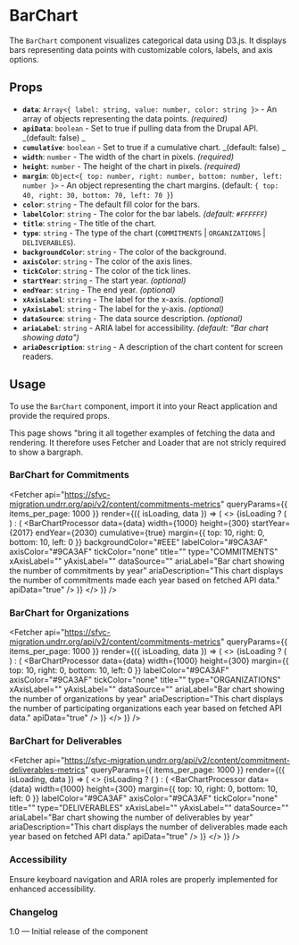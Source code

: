 
<Meta of={BarChartStories} />

# BarChart

The `BarChart` component visualizes categorical data using D3.js. It displays bars representing data points with customizable colors, labels, and axis options.

## Props

- **`data`**: `Array<{ label: string, value: number, color: string }>` - An array of objects representing the data points. _(required)_
- **`apiData`**: `boolean` - Set to true if pulling data from the Drupal API. _(default: false) _
- **`cumulative`**: `boolean` - Set to true if a cumulative chart. _(default: false) _
- **`width`**: `number` - The width of the chart in pixels. _(required)_
- **`height`**: `number` - The height of the chart in pixels. _(required)_
- **`margin`**: `Object<{ top: number, right: number, bottom: number, left: number }>` - An object representing the chart margins. (default: `{ top: 40, right: 30, bottom: 70, left: 70 }`)
- **`color`**: `string` - The default fill color for the bars.
- **`labelColor`**: `string` - The color for the bar labels. _(default: `#FFFFFF`)_
- **`title`**: `string` - The title of the chart.
- **`type`**: `string` - The type of the chart (`COMMITMENTS` | `ORGANIZATIONS` | `DELIVERABLES`).
- **`backgroundColor`**: `string` - The color of the background.
- **`axisColor`**: `string` - The color of the axis lines.
- **`tickColor`**: `string` - The color of the tick lines.
- **`startYear`**: `string` - The start year. _(optional)_
- **`endYear`**: `string` - The end year. _(optional)_
- **`xAxisLabel`**: `string` - The label for the x-axis. _(optional)_
- **`yAxisLabel`**: `string` - The label for the y-axis. _(optional)_
- **`dataSource`**: `string` - The data source description. _(optional)_
- **`ariaLabel`**: `string` - ARIA label for accessibility. _(default: "Bar chart showing data")_
- **`ariaDescription`**: `string` - A description of the chart content for screen readers.

## Usage

To use the `BarChart` component, import it into your React application and provide the required props.

This page shows "bring it all together examples of fetching the data and rendering. It therefore uses Fetcher and Loader that are not stricly required to show a bargraph.

### BarChart for Commitments

<Fetcher
  api="https://sfvc-migration.undrr.org/api/v2/content/commitments-metrics"
  queryParams={{ items_per_page: 1000 }}
  render={({ isLoading, data }) => (
    <>
      {isLoading ? (
        <Loader />
      ) : (
        <BarChartProcessor
          data={data}
          width={1000}
          height={300}
          startYear={2017}
          endYear={2030}
          cumulative={true}
          margin={{ top: 10, right: 0, bottom: 10, left: 0 }}
          backgroundColor="#EEE"
          labelColor="#9CA3AF"
          axisColor="#9CA3AF"
          tickColor="none"
          title=""
          type="COMMITMENTS"
          xAxisLabel=""
          yAxisLabel=""
          dataSource=""
          ariaLabel="Bar chart showing the number of commitments by year"
          ariaDescription="This chart displays the number of commitments made each year based on fetched API data."
          apiData="true"
        />
      )}
    </>
  )}
/>

### BarChart for Organizations

<Fetcher
  api="https://sfvc-migration.undrr.org/api/v2/content/commitments-metrics"
  queryParams={{ items_per_page: 1000 }}
  render={({ isLoading, data }) => (
    <>
      {isLoading ? (
        <Loader />
      ) : (
        <BarChartProcessor
          data={data}
          width={1000}
          height={300}
          margin={{ top: 10, right: 0, bottom: 10, left: 0 }}
          labelColor="#9CA3AF"
          axisColor="#9CA3AF"
          tickColor="none"
          title=""
          type="ORGANIZATIONS"
          xAxisLabel=""
          yAxisLabel=""
          dataSource=""
          ariaLabel="Bar chart showing the number of organizations by year"
          ariaDescription="This chart displays the number of participating organizations each year based on fetched API data."
          apiData="true"
        />
      )}
    </>
  )}
/>

### BarChart for Deliverables

<Fetcher
  api="https://sfvc-migration.undrr.org/api/v2/content/commitment-deliverables-metrics"
  queryParams={{ items_per_page: 1000 }}
  render={({ isLoading, data }) => (
    <>
      {isLoading ? (
        <Loader />
      ) : (
        <BarChartProcessor
          data={data}
          width={1000}
          height={300}
          margin={{ top: 10, right: 0, bottom: 10, left: 0 }}
          labelColor="#9CA3AF"
          axisColor="#9CA3AF"
          tickColor="none"
          title=""
          type="DELIVERABLES"
          xAxisLabel=""
          yAxisLabel=""
          dataSource=""
          ariaLabel="Bar chart showing the number of deliverables by year"
          ariaDescription="This chart displays the number of deliverables made each year based on fetched API data."
          apiData="true"
        />
      )}
    </>
  )}
/>

### Accessibility

Ensure keyboard navigation and ARIA roles are properly implemented for enhanced accessibility.

### Changelog

1.0 — Initial release of the component
